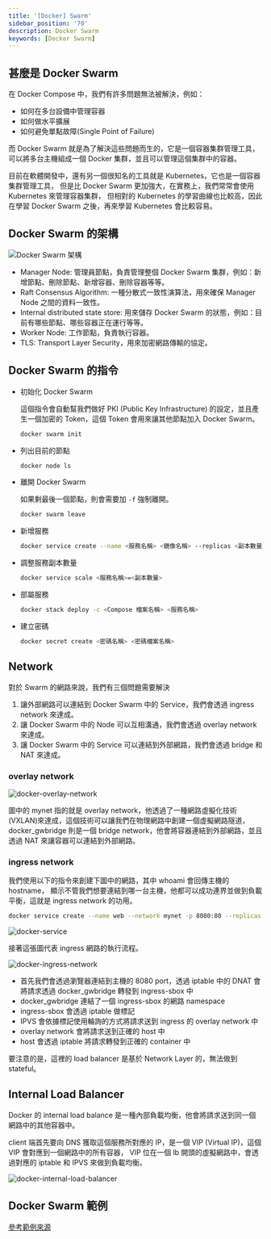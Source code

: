 ```yaml
---
title: '[Docker] Swarm'
sidebar_position: '70'
description: Docker Swarm
keywords: [Docker Swarm]
---
```


## 甚麼是 Docker Swarm

在 Docker Compose 中，我們有許多問題無法被解決，例如：

- 如何在多台設備中管理容器
- 如何做水平擴展
- 如何避免單點故障(Single Point of Failure)

而 Docker Swarm 就是為了解決這些問題而生的，它是一個容器集群管理工具，可以將多台主機組成一個 Docker 集群，並且可以管理這個集群中的容器。

目前在軟體開發中，還有另一個很知名的工具就是 Kubernetes，它也是一個容器集群管理工具，
但是比 Docker Swarm 更加強大，在實務上，我們常常會使用 Kubernetes 來管理容器集群，
但相對的 Kubernetes 的學習曲線也比較高，因此在學習 Docker Swarm 之後，再來學習 Kubernetes 會比較容易。

## Docker Swarm 的架構

![Docker Swarm 架構](/img/docker/6.webp)

- Manager Node: 管理員節點，負責管理整個 Docker Swarm 集群，例如：新增節點、刪除節點、新增容器、刪除容器等等。
- Raft Consensus Algorithm: 一種分散式一致性演算法，用來確保 Manager Node 之間的資料一致性。
- Internal distributed state store: 用來儲存 Docker Swarm 的狀態，例如：目前有哪些節點、哪些容器正在運行等等。
- Worker Node: 工作節點，負責執行容器。
- TLS: Transport Layer Security，用來加密網路傳輸的協定。

## Docker Swarm 的指令

- 初始化 Docker Swarm

  這個指令會自動幫我們做好 PKI (Public Key Infrastructure) 的設定，並且產生一個加密的 Token，這個 Token 會用來讓其他節點加入 Docker Swarm。

  ```bash
  docker swarm init
  ```

- 列出目前的節點

  ```bash
  docker node ls
  ```

- 離開 Docker Swarm

  如果剩最後一個節點，則會需要加 `-f` 強制離開。

  ```bash
  docker swarm leave
  ```

- 新增服務

  ```bash
  docker service create --name <服務名稱> <鏡像名稱> --replicas <副本數量>
  ```

- 調整服務副本數量

  ```bash
  docker service scale <服務名稱>=<副本數量>
  ```

- 部屬服務

  ```bash
  docker stack deploy -c <Compose 檔案名稱> <服務名稱>
  ```

- 建立密碼

  ```bash
  docker secret create <密碼名稱> <密碼檔案名稱>
  ```

## Network

對於 Swarm 的網路來說，我們有三個問題需要解決

1. 讓外部網路可以連結到 Docker Swarm 中的 Service，我們會透過 ingress network 來達成。
2. 讓 Docker Swarm 中的 Node 可以互相溝通，我們會透過 overlay network 來達成。
3. 讓 Docker Swarm 中的 Service 可以連結到外部網路，我們會透過 bridge 和 NAT 來達成。

### overlay network

![docker-overlay-network](/img/docker/7.webp)

圖中的 mynet 指的就是 overlay network，他透過了一種網路虛擬化技術(VXLAN)來達成，這個技術可以讓我們在物理網路中創建一個虛擬網路隧道，
docker_gwbridge 則是一個 bridge network，他會將容器連結到外部網路，並且透過 NAT 來讓容器可以連結到外部網路。

### ingress network

我們使用以下的指令來創建下圖中的網路，其中 whoami 會回傳主機的 hostname，
顯示不管我們想要連結到哪一台主機，他都可以成功連界並做到負載平衡，這就是 ingress network 的功用。

```bash
docker service create --name web --network mynet -p 8080:80 --replicas 2 containous/whoami
```

![docker-service](/img/docker/7.png)

接著這張圖代表 ingress 網路的執行流程。

![docker-ingress-network](/img/docker/8.webp)

- 首先我們會透過瀏覽器連結到主機的 8080 port，透過 iptable 中的 DNAT 會將請求透過 docker_gwbridge 轉發到 ingress-sbox 中
- docker_gwbridge 連結了一個 ingress-sbox 的網路 namespace
- ingress-sbox 會透過 iptable 做標記
- IPVS 會依據標記使用輪詢的方式將請求送到 ingress 的 overlay network 中
- overlay network 會將請求送到正確的 host 中
- host 會透過 iptable 將請求轉發到正確的 container 中

要注意的是，這裡的 load balancer 是基於 Network Layer 的，無法做到 stateful。

## Internal Load Balancer

Docker 的 internal load balance 是一種內部負載均衡，他會將請求送到同一個網路中的其他容器中。

client 端首先要向 DNS 獲取這個服務所對應的 IP，是一個 VIP (Virtual IP)，這個 VIP 會對應到一個網路中的所有容器，
VIP 位在一個 lb 開頭的虛擬網路中，會透過對應的 iptable 和 IPVS 來做到負載均衡。

![docker-internal-load-balancer](/img/docker/9.png)

## Docker Swarm 範例

[參考範例來源](https://github.com/dockersamples/example-voting-app)
